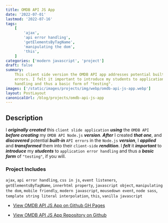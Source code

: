 ```yaml
---
title: OMDB API JS App
date: '2022-07-01'
lastmod: '2022-07-16'
tags:
    [
        'ajax',
        'api error handling',
        'getElementsByTagName',
        'manipulating the dom',
        'this',
    ]
categories: ['modern javascript', 'project']
draft: false
summary:
    This client side version the OMDB API app addresses potential built-in API
    errors. I felt it important to introduce my students to application error
    handling and thus a basic form of "testing".
images: ['/static/images/projects/img/webp/omdb-api-js-app.webp']
layout: PostLayout
canonicalUrl: /blog/projects/omdb-api-js-app
---
```


<Interglobalmedia
	src="/static/images/projects/img/webp/omdb-api-js-app.webp"
	author="Maria D. Campbell"
	alt="OMDB API JS App"
	srcUrl="/static/images/projects/img/webp/omdb-api-js-app.webp"
	authorUrl="/about"
/>

## Description

I **_originally created_** this `client slide application` **_using_** the
`OMDB API` **_before creating_** my `OMDB API Node.js` **_version_**.
**_After_** I created **_that one_**, and **_discovered_** potential
**_built-in_** `API errors` in the `Node.js` **_version_**, I **_applied_** and
**_transformed_** them into their `client-side` **_rendition_**. I **_felt_** it
**_important_** to **_introduce_** my **_students_** to
`application error handling` and thus a **_basic form_** of `"testing"`, if you
will.

### Project Includes

`ajax`, `api error handling`, `css in js`, `event listeners`,
`getElementsByTagName`, `innerhtml property`, `javascript object`,
`manipulating the dom`, `mobile friendly`, `modern javascript`,
`mousedown event`, `node sass`, `template string literal interpolation`, `this`,
`vanilla javascript`

-   [View OMDB API JS App on Github GH Pages](https://interglobalmedia.github.io/omdb-api-js/)

-   [View OMDB API JS App Repository on Github](https://github.com/interglobalmedia/omdb-api-js)
